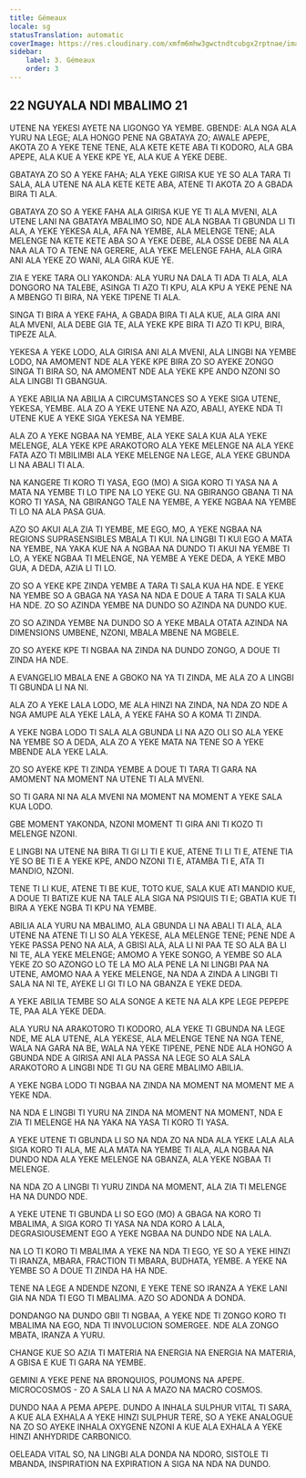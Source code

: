 ```yaml
---
title: Gémeaux
locale: sg
statusTranslation: automatic
coverImage: https://res.cloudinary.com/xmfm6mhw3gwctndtcubgx2rptnae/image/upload/v1741354450/small_cover_tratado_esoterico_de_astrologia_hermetica_6210a35442.webp
sidebar:
    label: 3. Gémeaux
    order: 3
---
```

## 22 NGUYALA NDI MBALIMO 21
UTENE NA YEKESI AYETE NA LIGONGO YA YEMBE. GBENDE: ALA NGA ALA YURU NA LEGE; ALA HONGO PENE NA GBATAYA ZO; AWALE APEPE, AKOTA ZO A YEKE TENE TENE, ALA KETE KETE ABA TI KODORO, ALA GBA APEPE, ALA KUE A YEKE KPE YE, ALA KUE A YEKE DEBE.

GBATAYA ZO SO A YEKE FAHA; ALA YEKE GIRISA KUE YE SO ALA TARA TI SALA, ALA UTENE NA ALA KETE KETE ABA, ATENE TI AKOTA ZO A GBADA BIRA TI ALA.

GBATAYA ZO SO A YEKE FAHA ALA GIRISA KUE YE TI ALA MVENI, ALA UTENE LANI NA GBATAYA MBALIMO SO, NDE ALA NGBAA TI GBUNDA LI TI ALA, A YEKE YEKESA ALA, AFA NA YEMBE, ALA MELENGE TENE; ALA MELENGE NA KETE KETE ABA SO A YEKE DEBE, ALA OSSE DEBE NA ALA NAA ALA TO A TENE NA GERERE, ALA YEKE MELENGE FAHA, ALA GIRA ANI ALA YEKE ZO WANI, ALA GIRA KUE YE.

ZIA E YEKE TARA OLI YAKONDA: ALA YURU NA DALA TI ADA TI ALA, ALA DONGORO NA TALEBE, ASINGA TI AZO TI KPU, ALA KPU A YEKE PENE NA A MBENGO TI BIRA, NA YEKE TIPENE TI ALA.

SINGA TI BIRA A YEKE FAHA, A GBADA BIRA TI ALA KUE, ALA GIRA ANI ALA MVENI, ALA DEBE GIA TE, ALA YEKE KPE BIRA TI AZO TI KPU, BIRA, TIPEZE ALA.

YEKESA A YEKE LODO, ALA GIRISA ANI ALA MVENI, ALA LINGBI NA YEMBE LODO, NA AMOMENT NDE ALA YEKE KPE BIRA ZO SO AYEKE ZONGO SINGA TI BIRA SO, NA AMOMENT NDE ALA YEKE KPE ANDO NZONI SO ALA LINGBI TI GBANGUA.

A YEKE ABILIA NA ABILIA A CIRCUMSTANCES SO A YEKE SIGA UTENE, YEKESA, YEMBE. ALA ZO A YEKE UTENE NA AZO, ABALI, AYEKE NDA TI UTENE KUE A YEKE SIGA YEKESA NA YEMBE.

ALA ZO A YEKE NGBAA NA YEMBE, ALA YEKE SALA KUA ALA YEKE MELENGE, ALA YEKE KPE ARAKOTORO ALA YEKE MELENGE NA ALA YEKE FATA AZO TI MBILIMBI ALA YEKE MELENGE NA LEGE, ALA YEKE GBUNDA LI NA ABALI TI ALA.

NA KANGERE TI KORO TI YASA, EGO (MO) A SIGA KORO TI YASA NA A MATA NA YEMBE TI LO TIPE NA LO YEKE GU. NA GBIRANGO GBANA TI NA KORO TI YASA, NA GBIRANGO TALE NA YEMBE, A YEKE NGBAA NA YEMBE TI LO NA ALA PASA GUA.

AZO SO AKUI ALA ZIA TI YEMBE, ME EGO, MO, A YEKE NGBAA NA REGIONS SUPRASENSIBLES MBALA TI KUI. NA LINGBI TI KUI EGO A MATA NA YEMBE, NA YAKA KUE NA A NGBAA NA DUNDO TI AKUI NA YEMBE TI LO, A YEKE NGBAA TI MELENGE, NA YEMBE A YEKE DEDA, A YEKE MBO GUA, A DEDA, AZIA LI TI LO.

ZO SO A YEKE KPE ZINDA YEMBE A TARA TI SALA KUA HA NDE. E YEKE NA YEMBE SO A GBAGA NA YASA NA NDA E DOUE A TARA TI SALA KUA HA NDE. ZO SO AZINDA YEMBE NA DUNDO SO AZINDA NA DUNDO KUE.

ZO SO AZINDA YEMBE NA DUNDO SO A YEKE MBALA OTATA AZINDA NA DIMENSIONS UMBENE, NZONI, MBALA MBENE NA MGBELE.

ZO SO AYEKE KPE TI NGBAA NA ZINDA NA DUNDO ZONGO, A DOUE TI ZINDA HA NDE.

A EVANGELIO MBALA ENE A GBOKO NA YA TI ZINDA, ME ALA ZO A LINGBI TI GBUNDA LI NA NI.

ALA ZO A YEKE LALA LODO, ME ALA HINZI NA ZINDA, NA NDA ZO NDE A NGA AMUPE ALA YEKE LALA, A YEKE FAHA SO A KOMA TI ZINDA.

A YEKE NGBA LODO TI SALA ALA GBUNDA LI NA AZO OLI SO ALA YEKE NA YEMBE SO A DEDA, ALA ZO A YEKE MATA NA TENE SO A YEKE MBENDE ALA YEKE LALA.

ZO SO AYEKE KPE TI ZINDA YEMBE A DOUE TI TARA TI GARA NA AMOMENT NA MOMENT NA UTENE TI ALA MVENI.

SO TI GARA NI NA ALA MVENI NA MOMENT NA MOMENT A YEKE SALA KUA LODO.

GBE MOMENT YAKONDA, NZONI MOMENT TI GIRA ANI TI KOZO TI MELENGE NZONI.

E LINGBI NA UTENE NA BIRA TI GI LI TI E KUE, ATENE TI LI TI E, ATENE TIA YE SO BE TI E A YEKE KPE, ANDO NZONI TI E, ATAMBA TI E, ATA TI MANDIO, NZONI.

TENE TI LI KUE, ATENE TI BE KUE, TOTO KUE, SALA KUE ATI MANDIO KUE, A DOUE TI BATIZE KUE NA TALE ALA SIGA NA PSIQUIS TI E; GBATIA KUE TI BIRA A YEKE NGBA TI KPU NA YEMBE.

ABILIA ALA YURU NA MBALIMO, ALA GBUNDA LI NA ABALI TI ALA, ALA UTENE NA ATENE TI LI SO ALA YEKESE, ALA MELENGE TENE; PENE NDE A YEKE PASSA PENO NA ALA, A GBISI ALA, ALA LI NI PAA TE SO ALA BA LI NI TE, ALA YEKE MELENGE; AMOMO A YEKE SONGO, A YEMBE SO ALA YEKE ZO SO AZONGO LO TE LA MO ALA PENE LA NI LINGBI PAA NA UTENE, AMOMO NAA A YEKE MELENGE, NA NDA A ZINDA A LINGBI TI SALA NA NI TE, AYEKE LI GI TI LO NA GBANZA E YEKE DEDA.

A YEKE ABILIA TEMBE SO ALA SONGE A KETE NA ALA KPE LEGE PEPEPE TE, PAA ALA YEKE DEDA.

ALA YURU NA ARAKOTORO TI KODORO, ALA YEKE TI GBUNDA NA LEGE NDE, ME ALA UTENE, ALA YEKESE, ALA MELENGE TENE NA NGA TENE, WALA NA GARA NA BE, WALA NA YEKE TIPENE, PENE NDE ALA HONGO A GBUNDA NDE A GIRISA ANI ALA PASSA NA LEGE SO ALA SALA ARAKOTORO A LINGBI NDE TI GU NA GERE MBALIMO ABILIA.

A YEKE NGBA LODO TI NGBAA NA ZINDA NA MOMENT NA MOMENT ME A YEKE NDA.

NA NDA E LINGBI TI YURU NA ZINDA NA MOMENT NA MOMENT, NDA E ZIA TI MELENGE HA NA YAKA NA YASA TI KORO TI YASA.

A YEKE UTENE TI GBUNDA LI SO NA NDA ZO NA NDA ALA YEKE LALA ALA SIGA KORO TI ALA, ME ALA MATA NA YEMBE TI ALA, ALA NGBAA NA DUNDO NDA ALA YEKE MELENGE NA GBANZA, ALA YEKE NGBAA TI MELENGE.

NA NDA ZO A LINGBI TI YURU ZINDA NA MOMENT, ALA ZIA TI MELENGE HA NA DUNDO NDE.

A YEKE UTENE TI GBUNDA LI SO EGO (MO) A GBAGA NA KORO TI MBALIMA, A SIGA KORO TI YASA NA NDA KORO A LALA, DEGRASIOUSEMENT EGO A YEKE NGBAA NA DUNDO NDE NA LALA.

NA LO TI KORO TI MBALIMA A YEKE NA NDA TI EGO, YE SO A YEKE HINZI TI IRANZA, MBARA, FRACTION TI MBARA, BUDHATA, YEMBE. A YEKE NA YEMBE SO A DOUE TI ZINDA HA HA NDE.

TENE NA LEGE A NDENDE NZONI, E YEKE TENE SO IRANZA A YEKE LANI GIA NA NDA TI EGO TI MBALIMA. AZO SO ADONDA A DONDA.

DONDANGO NA DUNDO GBII TI NGBAA, A YEKE NDE TI ZONGO KORO TI MBALIMA NA EGO, NDA TI INVOLUCION SOMERGEE. NDE ALA ZONGO MBATA, IRANZA A YURU.

CHANGE KUE SO AZIA TI MATERIA NA ENERGIA NA ENERGIA NA MATERIA, A GBISA E KUE TI GARA NA YEMBE.

GEMINI A YEKE PENE NA BRONQUIOS, POUMONS NA APEPE. MICROCOSMOS - ZO A SALA LI NA A MAZO NA MACRO COSMOS.

DUNDO NAA A PEMA APEPE. DUNDO A INHALA SULPHUR VITAL TI SARA, A KUE ALA EXHALA A YEKE HINZI SULPHUR TERE, SO A YEKE ANALOGUE NA ZO SO AYEKE INHALA OXYGENE NZONI A KUE ALA EXHALA A YEKE HINZI ANHYDRIDE CARBONICO.

OELEADA VITAL SO, NA LINGBI ALA DONDA NA NDORO, SISTOLE TI MBANDA, INSPIRATION NA EXPIRATION A SIGA NA NDA NA DUNDO.

